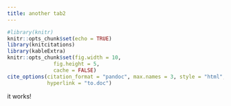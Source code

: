 ```yaml
---
title: another tab2
---
```


```r
#library(knitr)
knitr::opts_chunk$set(echo = TRUE)
library(knitcitations)
library(kableExtra)
knitr::opts_chunk$set(fig.width = 10,
               fig.height = 5,
               cache = FALSE)
cite_options(citation_format = "pandoc", max.names = 3, style = "html",
             hyperlink = "to.doc")
```

it works!